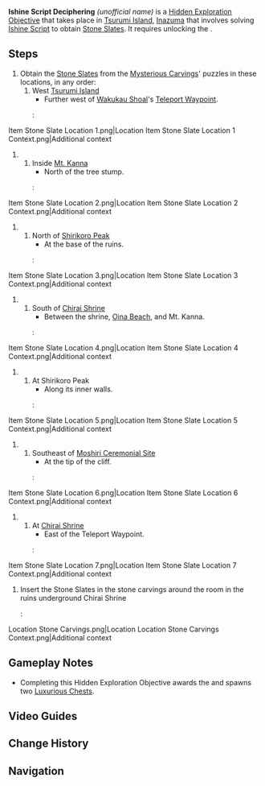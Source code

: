 {{Hidden Exploration Objectives Infobox
|image      = Mt. Kanna Ishine Script.png
|type       = Unordered
|req        = [[Octave of the Maushiro]]
|region     = Inazuma
|loc        = [[Tsurumi Island]]
|area       = Tsurumi Island
|characters = Traveler
}}
'''Ishine Script Deciphering''' ''(unofficial name)'' is a [[Hidden Exploration Objective]] that takes place in [[Tsurumi Island]], [[Inazuma]] that involves solving [[Ishine Script]] to obtain [[Stone Slate]]s. It requires unlocking the {{Quest|Octave of the Maushiro}}.

==Steps==
<noinclude>
# Obtain the [[Stone Slate]]s from the [[Mysterious Carvings]]' puzzles in these locations, in any order:</noinclude>
## West [[Tsurumi Island]]
##* Further west of [[Wakukau Shoal]]'s [[Teleport Waypoint]].
##: <gallery>
Item Stone Slate Location 1.png|Location
Item Stone Slate Location 1 Context.png|Additional context
</gallery>
## Inside [[Mt. Kanna]]
##* North of the tree stump.
##: <gallery>
Item Stone Slate Location 2.png|Location
Item Stone Slate Location 2 Context.png|Additional context
</gallery>
## North of [[Shirikoro Peak]]
##* At the base of the ruins.
##: <gallery>
Item Stone Slate Location 3.png|Location
Item Stone Slate Location 3 Context.png|Additional context
</gallery>
## South of [[Chirai Shrine]]
##* Between the shrine, [[Oina Beach]], and Mt. Kanna.
##: <gallery>
Item Stone Slate Location 4.png|Location
Item Stone Slate Location 4 Context.png|Additional context
</gallery>
## At Shirikoro Peak
##* Along its inner walls.
##: <gallery>
Item Stone Slate Location 5.png|Location
Item Stone Slate Location 5 Context.png|Additional context
</gallery>
## Southeast of [[Moshiri Ceremonial Site]]
##* At the tip of the cliff.
##: <gallery>
Item Stone Slate Location 6.png|Location
Item Stone Slate Location 6 Context.png|Additional context
</gallery>
## At [[Chirai Shrine]]
##* East of the Teleport Waypoint.
##: <gallery>
Item Stone Slate Location 7.png|Location
Item Stone Slate Location 7 Context.png|Additional context
</gallery>
# Insert the Stone Slates in the stone carvings around the room in the ruins underground Chirai Shrine
#: <gallery>
Location Stone Carvings.png|Location
Location Stone Carvings Context.png|Additional context
</gallery>

==Gameplay Notes==
* Completing this Hidden Exploration Objective awards the {{Achievement|Seven Letters}} and spawns two [[Luxurious Chest]]s.

==Video Guides==
{{EVT
|video1   = https://youtu.be/FuG2NtSJxxY
|caption1 = Full Guide

|video2   = https://youtu.be/SPb0oyl0-ZM
|caption2 = Full Guide
}}

==Change History==
{{Change History|2.2}}

==Navigation==
{{Hidden Exploration Objective Navbox|Unordered}}